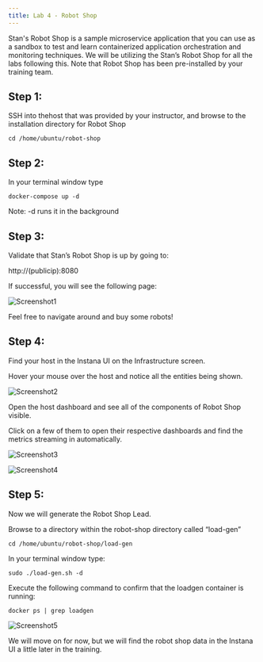 ```yaml
---
title: Lab 4 - Robot Shop
---
```

Stan's Robot Shop is a sample microservice application that you can use as a sandbox to test and learn 
containerized application orchestration and monitoring techniques. We will be utilizing the Stan’s Robot Shop for all 
the labs following this. Note that Robot Shop has been pre-installed by your training team.

## Step 1:

SSH into thehost that was provided by your instructor, and browse to the installation directory for Robot Shop 

```
cd /home/ubuntu/robot-shop

```

## Step 2:

In your terminal window type 

```
docker-compose up -d
```

Note: -d runs it in the background

## Step 3:

Validate that Stan’s Robot Shop is up by going to:

http://(publicip):8080

If successful, you will see the following page:

![Screenshot1](images/4.1.png)

Feel free to navigate around and buy some robots!

## Step 4:

Find your host in the Instana UI on the Infrastructure screen.

Hover your mouse over the host and notice all the entities being shown.

![Screenshot2](images/4.2.png)

Open the host dashboard and see all of the components of Robot Shop visible.

Click on a few of them to open their respective dashboards and find the metrics streaming in automatically.

![Screenshot3](images/4.3.png)

![Screenshot4](images/4.4.png)

## Step 5:

Now we will generate the Robot Shop Lead.

Browse to a directory within the robot-shop directory called “load-gen”

```
cd /home/ubuntu/robot-shop/load-gen
```

In your terminal window type: 

```
sudo ./load-gen.sh -d
```

Execute the following command to confirm that the loadgen container is running:

```
docker ps | grep loadgen
```

![Screenshot5](images/4.5.png)

We will move on for now, but we will find the robot shop data in the Instana UI a little later in the training.